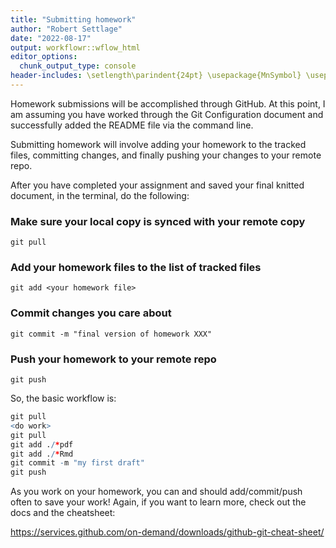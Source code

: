 ```yaml
---
title: "Submitting homework"
author: "Robert Settlage"
date: "2022-08-17"
output: workflowr::wflow_html
editor_options:
  chunk_output_type: console
header-includes: \setlength\parindent{24pt} \usepackage{MnSymbol} \usepackage{mathrsfs}
---
```


Homework submissions will be accomplished through GitHub.  At this point, I am assuming you have worked through the Git Configuration document and successfully added the README file via the command line.  

Submitting homework will involve adding your homework to the tracked files, committing changes, and finally pushing your changes to your remote repo.

After you have completed your assignment and saved your final knitted document, in the terminal, do the following:


### Make sure your local copy is synced with your remote copy  
`git pull`  

### Add your homework files to the list of tracked files
`git add <your homework file>`  

### Commit changes you care about  
`git commit -m "final version of homework XXX"`  

### Push your homework to your remote repo  
`git push`  

So, the basic workflow is:  

```r
git pull
<do work>
git pull
git add ./*pdf
git add ./*Rmd
git commit -m "my first draft"
git push
```

As you work on your homework, you can and should add/commit/push often to save your work!  Again, if you want to learn more, check out the docs and the cheatsheet:  

<https://services.github.com/on-demand/downloads/github-git-cheat-sheet/>








